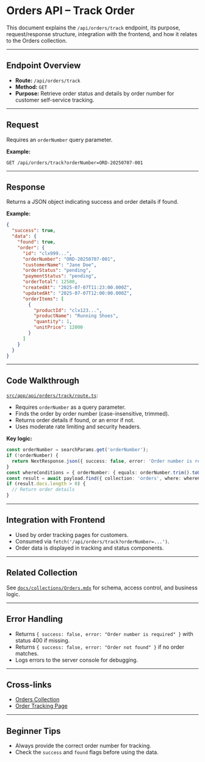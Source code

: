 # Orders API – Track Order

This document explains the `/api/orders/track` endpoint, its purpose, request/response structure, integration with the frontend, and how it relates to the Orders collection.

---

## Endpoint Overview

- **Route:** `/api/orders/track`
- **Method:** `GET`
- **Purpose:** Retrieve order status and details by order number for customer self-service tracking.

---

## Request

Requires an `orderNumber` query parameter.

**Example:**
```http
GET /api/orders/track?orderNumber=ORD-20250707-001
```

---

## Response

Returns a JSON object indicating success and order details if found.

**Example:**
```json
{
  "success": true,
  "data": {
    "found": true,
    "order": {
      "id": "clx999...",
      "orderNumber": "ORD-20250707-001",
      "customerName": "Jane Doe",
      "orderStatus": "pending",
      "paymentStatus": "pending",
      "orderTotal": 12500,
      "createdAt": "2025-07-07T11:23:00.000Z",
      "updatedAt": "2025-07-07T12:00:00.000Z",
      "orderItems": [
        {
          "productId": "clx123...",
          "productName": "Running Shoes",
          "quantity": 1,
          "unitPrice": 12000
        }
      ]
    }
  }
}
```

---

## Code Walkthrough

[`src/app/api/orders/track/route.ts`](src/app/api/orders/track/route.ts:1):

- Requires `orderNumber` as a query parameter.
- Finds the order by order number (case-insensitive, trimmed).
- Returns order details if found, or an error if not.
- Uses moderate rate limiting and security headers.

**Key logic:**
```typescript
const orderNumber = searchParams.get('orderNumber');
if (!orderNumber) {
  return NextResponse.json({ success: false, error: 'Order number is required' }, { status: 400 });
}
const whereConditions = { orderNumber: { equals: orderNumber.trim().toUpperCase() } };
const result = await payload.find({ collection: 'orders', where: whereConditions, limit: 1 });
if (result.docs.length > 0) {
  // Return order details
}
```

---

## Integration with Frontend

- Used by order tracking pages for customers.
- Consumed via `fetch('/api/orders/track?orderNumber=...')`.
- Order data is displayed in tracking and status components.

---

## Related Collection

See [`docs/collections/Orders.mdx`](../collections/Orders.mdx) for schema, access control, and business logic.

---

## Error Handling

- Returns `{ success: false, error: "Order number is required" }` with status 400 if missing.
- Returns `{ success: false, error: "Order not found" }` if no order matches.
- Logs errors to the server console for debugging.

---

## Cross-links

- [Orders Collection](../collections/Orders.mdx)
- [Order Tracking Page](../../src/app/(frontend)/orders/track/page.tsx)

---

## Beginner Tips

- Always provide the correct order number for tracking.
- Check the `success` and `found` flags before using the data.
